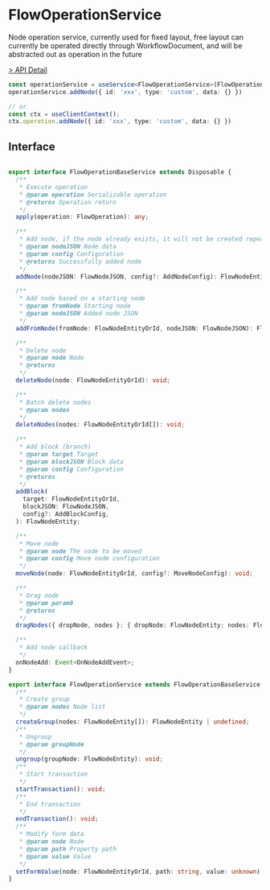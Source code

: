 # FlowOperationService

Node operation service, currently used for fixed layout, free layout can currently be operated directly through WorkflowDocument, and will be abstracted out as operation in the future

[> API Detail](https://coze-dev.github.io/flowgram.ai/auto-docs/fixed-layout-editor/interfaces/FlowOperationService.html)

```typescript pure
const operationService = useService<FlowOperationService>(FlowOperationService)
operationService.addNode({ id: 'xxx', type: 'custom', data: {} })

// or
const ctx = useClientContext();
ctx.operation.addNode({ id: 'xxx', type: 'custom', data: {} })


```

## Interface

```typescript pure

export interface FlowOperationBaseService extends Disposable {
  /**
   * Execute operation
   * @param operation Serializable operation
   * @returns Operation return
   */
  apply(operation: FlowOperation): any;

  /**
   * Add node, if the node already exists, it will not be created repeatedly
   * @param nodeJSON Node data
   * @param config Configuration
   * @returns Successfully added node
   */
  addNode(nodeJSON: FlowNodeJSON, config?: AddNodeConfig): FlowNodeEntity;

  /**
   * Add node based on a starting node
   * @param fromNode Starting node
   * @param nodeJSON Added node JSON
   */
  addFromNode(fromNode: FlowNodeEntityOrId, nodeJSON: FlowNodeJSON): FlowNodeEntity;

  /**
   * Delete node
   * @param node Node
   * @returns
   */
  deleteNode(node: FlowNodeEntityOrId): void;

  /**
   * Batch delete nodes
   * @param nodes
   */
  deleteNodes(nodes: FlowNodeEntityOrId[]): void;

  /**
   * Add block (branch)
   * @param target Target
   * @param blockJSON Block data
   * @param config Configuration
   * @returns
   */
  addBlock(
    target: FlowNodeEntityOrId,
    blockJSON: FlowNodeJSON,
    config?: AddBlockConfig,
  ): FlowNodeEntity;

  /**
   * Move node
   * @param node The node to be moved
   * @param config Move node configuration
   */
  moveNode(node: FlowNodeEntityOrId, config?: MoveNodeConfig): void;

  /**
   * Drag node
   * @param param0
   * @returns
   */
  dragNodes({ dropNode, nodes }: { dropNode: FlowNodeEntity; nodes: FlowNodeEntity[] }): void;

  /**
   * Add node callback
   */
  onNodeAdd: Event<OnNodeAddEvent>;
}

export interface FlowOperationService extends FlowOperationBaseService {
  /**
   * Create group
   * @param nodes Node list
   */
  createGroup(nodes: FlowNodeEntity[]): FlowNodeEntity | undefined;
  /**
   * Ungroup
   * @param groupNode
   */
  ungroup(groupNode: FlowNodeEntity): void;
  /**
   * Start transaction
   */
  startTransaction(): void;
  /**
   * End transaction
   */
  endTransaction(): void;
  /**
   * Modify form data
   * @param node Node
   * @param path Property path
   * @param value Value
   */
  setFormValue(node: FlowNodeEntityOrId, path: string, value: unknown): void;
}
```
